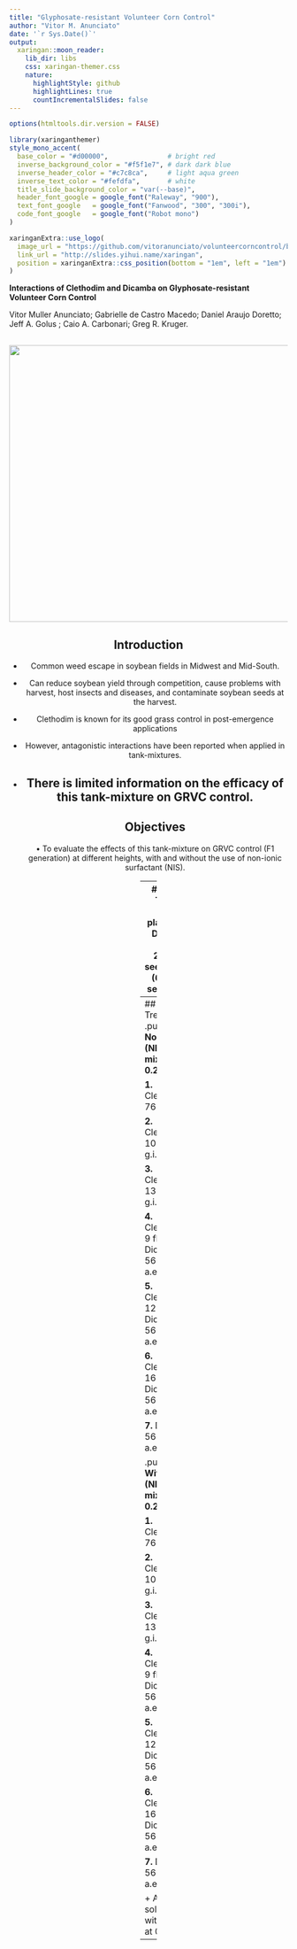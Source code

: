```yaml
---
title: "Glyphosate-resistant Volunteer Corn Control"
author: "Vitor M. Anunciato"
date: '`r Sys.Date()`'
output:
  xaringan::moon_reader:
    lib_dir: libs
    css: xaringan-themer.css
    nature:
      highlightStyle: github
      highlightLines: true
      countIncrementalSlides: false
---
```


```r
options(htmltools.dir.version = FALSE)
```

```r
library(xaringanthemer)
style_mono_accent(
  base_color = "#d00000",               # bright red
  inverse_background_color = "#f5f1e7", # dark dark blue
  inverse_header_color = "#c7c8ca",     # light aqua green
  inverse_text_color = "#fefdfa",       # white
  title_slide_background_color = "var(--base)",
  header_font_google = google_font("Raleway", "900"),
  text_font_google   = google_font("Fanwood", "300", "300i"),
  code_font_google   = google_font("Robot mono")
)
```

```r
xaringanExtra::use_logo(
  image_url = "https://github.com/vitoranunciato/volunteercorncontrol/blob/main/docs/imagens/patlablogo.png?raw=true",
  link_url = "http://slides.yihui.name/xaringan",
  position = xaringanExtra::css_position(bottom = "1em", left = "1em")
)
```

**Interactions of Clethodim and Dicamba on Glyphosate-resistant Volunteer Corn Control**

Vitor Muller Anunciato; Gabrielle de Castro Macedo; Daniel Araujo Doretto; Jeff A. Golus ; Caio A. Carbonari; Greg R. Kruger.

<div align="center">
<img src="https://github.com/vitoranunciato/volunteercorncontrol/blob/main/docs/imagens/symptoms%20(15).jpg?raw=true" width=650 height= 500>
---
## Introduction

+ Common weed escape in soybean fields in Midwest and Mid-South.

+ Can reduce soybean yield through competition, cause problems with harvest,
host insects and diseases, and contaminate soybean seeds at the harvest.

+ Clethodim is known for its good grass control in post-emergence applications

+ However, antagonistic interactions have been reported when applied in tank-mixtures.

+ There is limited information on the efficacy of this tank-mixture on GRVC control.
---
## Objectives
• To evaluate the effects of this tank-mixture on GRVC control (F1 generation)
at different heights, with and without the use of non-ionic surfactant (NIS).

---
## Field Trial
+ Field planted at Dryland Farm. 25,000 seeds/acre (62,500 seeds/ha)

+ Plants heights: 12 in (30 cm), 24 in (60 cm) and 36 in (90 cm)

+ Split in plots with 10 x 30 ft each (3 x 10 m)

+ TTI 11002. 15 GPA (140 L/ha), 40 psi (276 KPa), 3.9 mph (6.3 km/h)

---
## Treatments
.pull-left[
**No R11 (NIS) in mixture 0.25% v/v**

**1.** Clethodim 76 g.i.a./ha

**2.** Clethodim 102 g.i.a./ha

**3.** Clethodim  136 g.i.a./ha

**4.** Clethodim 9 fl oz/a + Dicamba 560 g a.e./ha

**5.** Clethodim 12 fl oz/a + Dicamba 560 g a.e./ha

**6.** Clethodim 16 fl oz/a + Dicamba 560 g a.e./ha

**7.** Dicamba 560 g a.e./ha]

.pull-right[
**With R11 (NIS) in mixture 0.25% v/v**

**1.** Clethodim 76 g.i.a./ha

**2.** Clethodim 102 g.i.a./ha

**3.** Clethodim  136 g.i.a./ha

**4.** Clethodim 9 fl oz/a + Dicamba 560 g a.e./ha

**5.** Clethodim 12 fl oz/a + Dicamba 560 g a.e./ha

**6.** Clethodim 16 fl oz/a + Dicamba 560 g a.e./ha

**7.** Dicamba 560 g a.e./ha]

+ All solutions with Intact at 0.5% v/v

---

